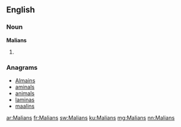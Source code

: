 ==English==

===Noun===
'''Malians'''

# {{plural of|Malian}}

===Anagrams===
* [[Almains#English|Almains]]
* [[aminals#English|aminals]]
* [[animals#English|animals]]
* [[laminas#English|laminas]]
* [[maalins#English|maalins]]

[[ar:Malians]]
[[fr:Malians]]
[[sw:Malians]]
[[ku:Malians]]
[[mg:Malians]]
[[nn:Malians]]